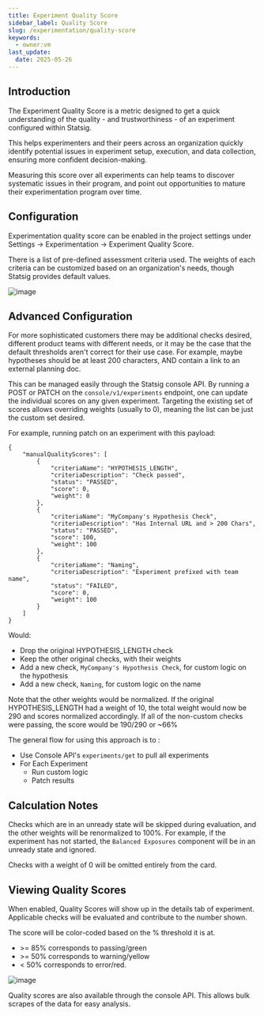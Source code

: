 ```yaml
---
title: Experiment Quality Score
sidebar_label: Quality Score
slug: /experimentation/quality-score
keywords:
  - owner:vm
last_update:
  date: 2025-05-26
---
```


## Introduction

The Experiment Quality Score is a metric designed to get a quick understanding of the quality - and trustworthiness - of an experiment configured within Statsig.

This helps experimenters and their peers across an organization quickly identify potential issues in experiment setup, execution, and data collection, ensuring more
confident decision-making.

Measuring this score over all experiments can help teams to discover systematic issues in their program, and point out opportunities to mature
their experimentation program over time.

## Configuration

Experimentation quality score can be enabled in the project settings under Settings -> Experimentation -> Experiment Quality Score.

There is a list of pre-defined assessment criteria used. The weights of each criteria can be customized based on an organization's needs,
though Statsig provides default values.

![image](https://github.com/user-attachments/assets/91fea3df-0dae-4d0a-ada8-1c1c9313e60e)

## Advanced Configuration

For more sophisticated customers there may be additional checks desired, different product teams with different needs,
or it may be the case that the default thresholds aren't correct
for their use case. For example, maybe hypotheses should be at least 200 characters, AND contain a link to an external planning doc.

This can be managed easily through the Statsig console API. By running a POST or PATCH on the `console/v1/experiments` endpoint,
one can update the individual scores on any given experiment. Targeting the existing set of scores allows overriding weights
(usually to 0), meaning the list can be just the custom set desired.

For example, running patch on an experiment with this payload:

```
{
    "manualQualityScores": [
        {
            "criteriaName": "HYPOTHESIS_LENGTH",
            "criteriaDescription": "Check passed",
            "status": "PASSED",
            "score": 0,
            "weight": 0
        },
        {
            "criteriaName": "MyCompany's Hypothesis Check",
            "criteriaDescription": "Has Internal URL and > 200 Chars",
            "status": "PASSED",
            "score": 100,
            "weight": 100
        },
        {
            "criteriaName": "Naming",
            "criteriaDescription": "Experiment prefixed with team name",
            "status": "FAILED",
            "score": 0,
            "weight": 100
        }
    ]
}
```

Would:

- Drop the original HYPOTHESIS_LENGTH check
- Keep the other original checks, with their weights
- Add a new check, `MyCompany's Hypothesis Check`, for custom logic on the hypothesis
- Add a new check, `Naming`, for custom logic on the name

Note that the other weights would be normalized. If the original HYPOTHESIS_LENGTH had a weight of 10, the total weight would
now be 290 and scores normalized accordingly. If all of the non-custom checks were passing, the score would be 190/290 or ~66%

The general flow for using this approach is to :

- Use Console API's `experiments/get` to pull all experiments
- For Each Experiment
  - Run custom logic
  - Patch results

## Calculation Notes

Checks which are in an unready state will be skipped during evaluation, and the other weights will be renormalized to 100%. For example, if the experiment has not started,
the `Balanced Exposures` component will be in an unready state and ignored.

Checks with a weight of 0 will be omitted entirely from the card.

## Viewing Quality Scores

When enabled, Quality Scores will show up in the details tab of experiment. Applicable checks will be evaluated and contribute to the number shown.

The score will be color-coded based on the % threshold it is at.

- \>= 85% corresponds to passing/green
- \>= 50% corresponds to warning/yellow
- \< 50% corresponds to error/red.

![image](https://github.com/user-attachments/assets/d7483b96-8077-419d-9e23-a3e648b7e066)

Quality scores are also available through the console API. This allows bulk scrapes of the data for easy analysis.
